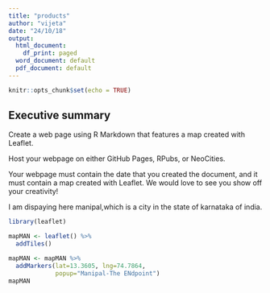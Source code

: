 ---
title: "products"
author: "vijeta"
date: "24/10/18"
output:
  html_document:
    df_print: paged
  word_document: default
  pdf_document: default
---

```{r setup, include=FALSE}
knitr::opts_chunk$set(echo = TRUE)
```

## Executive summary
Create a web page using R Markdown that features a map created with Leaflet.

Host your webpage on either GitHub Pages, RPubs, or NeoCities.

Your webpage must contain the date that you created the document, and it must contain a map created with Leaflet. We would love to see you show off your creativity!


I am dispaying here manipal,which is a city in the state of karnataka of india.
```{r}
library(leaflet)
```

```{r}
mapMAN <- leaflet() %>%
  addTiles()

mapMAN <- mapMAN %>%
  addMarkers(lat=13.3605, lng=74.7864,
             popup="Manipal-The ENdpoint")
mapMAN
```